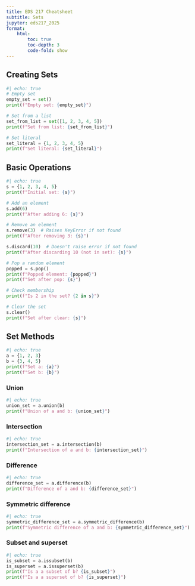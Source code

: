 ```yaml
---
title: EDS 217 Cheatsheet
subtitle: Sets
jupyter: eds217_2025
format: 
    html:
        toc: true
        toc-depth: 3
        code-fold: show
---
```


## Creating Sets

```python
#| echo: true
# Empty set
empty_set = set()
print(f"Empty set: {empty_set}")

# Set from a list
set_from_list = set([1, 2, 3, 4, 5])
print(f"Set from list: {set_from_list}")

# Set literal
set_literal = {1, 2, 3, 4, 5}
print(f"Set literal: {set_literal}")
```

## Basic Operations

```python
#| echo: true
s = {1, 2, 3, 4, 5}
print(f"Initial set: {s}")

# Add an element
s.add(6)
print(f"After adding 6: {s}")

# Remove an element
s.remove(3)  # Raises KeyError if not found
print(f"After removing 3: {s}")

s.discard(10)  # Doesn't raise error if not found
print(f"After discarding 10 (not in set): {s}")

# Pop a random element
popped = s.pop()
print(f"Popped element: {popped}")
print(f"Set after pop: {s}")

# Check membership
print(f"Is 2 in the set? {2 in s}")

# Clear the set
s.clear()
print(f"Set after clear: {s}")
```

## Set Methods
```python
#| echo: true
a = {1, 2, 3}
b = {3, 4, 5}
print(f"Set a: {a}")
print(f"Set b: {b}")
```

### Union
```python
#| echo: true
union_set = a.union(b)
print(f"Union of a and b: {union_set}")
```

### Intersection
```python
#| echo: true
intersection_set = a.intersection(b)
print(f"Intersection of a and b: {intersection_set}")
```

### Difference
```python
#| echo: true
difference_set = a.difference(b)
print(f"Difference of a and b: {difference_set}")
```

### Symmetric difference
```python
#| echo: true
symmetric_difference_set = a.symmetric_difference(b)
print(f"Symmetric difference of a and b: {symmetric_difference_set}")
```

### Subset and superset
```python
#| echo: true
is_subset = a.issubset(b)
is_superset = a.issuperset(b)
print(f"Is a a subset of b? {is_subset}")
print(f"Is a a superset of b? {is_superset}")
```
